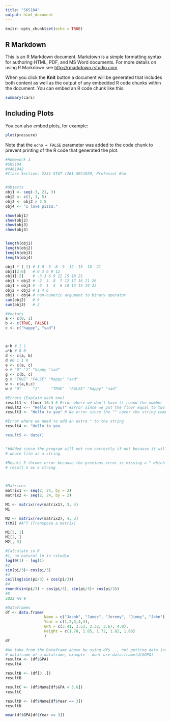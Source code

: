```yaml
---
title: "SKS104"
output: html_document
---
```


```r
knitr::opts_chunk$set(echo = TRUE)
```

## R Markdown

This is an R Markdown document. Markdown is a simple formatting syntax for authoring HTML, PDF, and MS Word documents. For more details on using R Markdown see <http://rmarkdown.rstudio.com>.

When you click the **Knit** button a document will be generated that includes both content as well as the output of any embedded R code chunks within the document. You can embed an R code chunk like this:

```r
summary(cars)
```

## Including Plots

You can also embed plots, for example:

```r
plot(pressure)
```

Note that the `echo = FALSE` parameter was added to the code chunk to prevent printing of the R code that generated the plot.


```r
#Homework 1
#SKS104
#4461942
#Class Section: 2231 STAT 1261 SEC1020, Professor Bao 


#Objects 
obj1 <- seq(-3, 21, 3)
obj2 <- c(1, 3, 5)
obj3 <- obj2 > 2.5
obj4 <- "I love pizza."

show(obj1)
show(obj2)
show(obj3)
show(obj4)


length(obj1)
length(obj2)
length(obj3)
length(obj4)

obj1 * (-1) # 3 0 -3 -6 -9 -12 -15 -18 -21
obj1[2:6]   # 0 3 6 9 12
obj1[-2]    # -3 3 6 9 12 15 18 21
obj1 + obj2 # -2  3  8  7 12 17 16 21 26
obj1 + obj3 # -3  1  4  6 10 13 15 19 22
obj2 + obj3 # 1 4 6
obj1 + obj4 # non-numeric argument to binary operator
sum(obj2)   # 9
sum(obj3)   # 2

#Vectors
a <- c(0, 1)
b <- c(TRUE, FALSE)
c <- c("happy", "sad")



a+b # 1 1
a*b # 0 0 
d <- c(a, b) 
d #0 1 1 0
e <- c(a, c)
e # "0" "1" "happy "sad"
g <- c(b, c)
g # "TRUE" "FALSE" "happy" "sad"
w <- c(a,b,c)
w # "0"     "1"     "TRUE"  "FALSE" "happy" "sad" 

#Errors (Explain each one)
result1 <- floor 10.3 # Error where we don't have () round the number
result2 <-- "Hello to you!" #Error since we put the floor equal to two --
result3 <- "Hello to you" # No error since the "" cover the string completely

#Error where we need to add an extra " to the string
result4 <- "Hello to you 

result5 <- date()


"#Added since the program will not run correctly if not because it will read the
# whole file as a string

#Result 5 throws error because the previous error is missing a " which is reading 
# result 5 as a string

                    

#Matrices 
matrix1 <- seq(2, 24, by = 2)
matrix2 <- seq(2, 24, by = 2)

M1 <- matrix(rev(matrix1), 3, 4)
M1

M2 <- matrix(rev(matrix2), 4, 3)
t(M2) #A^T (Transpose a matrix)

M1[3, 1]
M1[2, ]
M2[, 3]

#Calculate in R
#1, no natural ln in rstudio
log10(1) - log(1)
#2
sin(pi/3)+ cos(pi/3)
#3
ceiling(sin(pi/3) + cos(pi/3))
#4
round(sin(pi/3) + cos(pi/3), sin(pi/3)+ cos(pi/3))
#5
2022 %% 9 

#Dataframes
df <- data.frame(
                 Name = c("Jacob", "James", "Jeremy", "Jimmy", "John"),
                 Year = c(1,2,3,4,3),
                 GPA = c(3.41, 3.53, 3.32, 3.67, 4.0),
                 Height = c(1.78, 1.85, 1.72, 1.82, 1.68)
                 )
df

#We take from the Dataframe above by using df$..., not putting data into the 
# dataframe of a dataframe, example - dont use data.frame(df$GPA)
resultA <- (df$GPA)
resultA

resultB <- (df[3 ,])
resultB

resultC <- (df$Name[df$GPA < 3.6]) 
resultC

resultD <- (df$Name[df$Year == 3])
resultD

mean(df$GPA[df$Year == 3])


```

